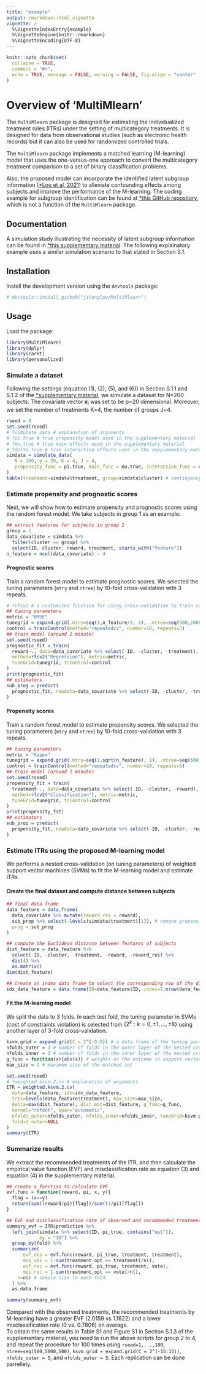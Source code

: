 ```yaml
---
title: "example"
output: rmarkdown::html_vignette
vignette: >
  %\VignetteIndexEntry{example}
  %\VignetteEngine{knitr::rmarkdown}
  %\VignetteEncoding{UTF-8}
---
```


```r
knitr::opts_chunk$set(
  collapse = TRUE,
  comment = "#>",
  echo = TRUE, message = FALSE, warning = FALSE, fig.align = "center"
)
```

# Overview of 'MultiMlearn'
The `MultiMlearn` package is designed for estimating the individualized treatment rules (ITRs) under the setting of multicategory treatments. It is designed for data from observational studies (such as electronic health records) but it can also be used for randomized controlled trials. </br>

The `MultiMlearn` package implements a matched learning (M-learning) model that uses the one-versus-one approach to convert the multicategory treatment comparison to a set of binary classification problems. </br>

Also, the proposed model can incorporate the identified latent subgroup information ([*Lou et al, 2021](https://onlinelibrary.wiley.com/doi/10.1002/sim.8880)) to alleviate confounding effects among subjects and improve the performance of the M-learning.
The coding example for subgroup identification can be found at [*this GitHub repository](https://github.com/jitonglou/EHR_ITR), which is not a function of the `MultiMlearn` package.

## Documentation
A simulation study illustrating the necessity of latent subgroup information can be found in [*this supplementary material](https://github.com/jitonglou/MultiMlearn/vignettes/supp_v3.pdf).
The following explainatory example uses a similar simulation scenario to that stated in Section S.1.

## Installation
Install the development version using the `devtools` package:
```r
# devtools::install_github("jitonglou/MultiMlearn")
```

## Usage
Load the package:
```r
library(MultiMlearn)
library(dplyr)
library(caret)
library(personalized)
```

### Simulate a dataset
Following the settings (equation (1), (2), (5), and (6)) in Section S.1.1 and S.1.2 of the [*supplementary material](https://github.com/jitonglou/MultiMlearn/vignettes/supp_v3.pdf), we simulate a dataset for N=200 subjects. The covariate vector $\mathbf{x}_i$ was set to be p=20 dimensional. Moreover, we set the number of treatments K=4, the number of groups J=4.
```r
rseed = 0
set.seed(rseed)
# ?simulate_data # explanation of arguments
# ?pi.true # true propensity model used in the supplementary material
# ?mu.true # true main effects used in the supplementary material
# ?delta.true # true interaction effects used in the supplementary material
simdata = simulate_data(
   N = 200, p = 20, K = 4, J = 4,
   propensity_func = pi.true, main_func = mu.true, interaction_func = delta.true
)
table(treatment=simdata$treatment, group=simdata$cluster) # contingency table of observed treatment vs group
```

### Estimate propensity and prognostic scores
Next, we will show how to estimate propensity and prognostic scores using the random forest model. We take subjects in group 1 as an example:
```r
## extract features for subjects in group 1
group = 1
data_covariate = simdata %>%
  filter(cluster == group) %>%
  select(ID, cluster, reward, treatment, starts_with("feature"))
n_feature = ncol(data_covariate) - 4
```

#### Prognostic scores
Train a random forest model to estimate prognostic scores. We selected the tuning parameters (`mtry` and `ntree`) by 10-fold cross-validation with 3 repeats.
```r
# ?rfcv2 # a customized function for using cross-validation to train random forests
## tuning parameters
metric = "RMSE"
tunegrid = expand.grid(.mtry=seq(1,n_feature/3, 1), .ntree=seq(500,2000,500))
control = trainControl(method="repeatedcv", number=10, repeats=3)
## train model (around 1 minute)
set.seed(rseed)
prognostic_fit = train(
  reward~., data=data_covariate %>% select(-ID, -cluster, -treatment),
  method=rfcv2("Regression"), metric=metric,
  tuneGrid=tunegrid, trControl=control
)
print(prognostic_fit)
## estimators
sub_prog = predict(
  prognostic_fit, newdata=data_covariate %>% select(-ID, -cluster, -treatment)
)
```

#### Propensity scores
Train a random forest model to estimate propensity scores. We selected the tuning parameters (`mtry` and `ntree`) by 10-fold cross-validation with 3 repeats.
```r
## tuning parameters
metric = "Kappa"
tunegrid = expand.grid(.mtry=seq(1,sqrt(n_feature), 1), .ntree=seq(500,2000,500))
control = trainControl(method="repeatedcv", number=10, repeats=3)
## train model (around 1 minute)
set.seed(rseed)
propensity_fit = train(
  treatment~., data=data_covariate %>% select(-ID, -cluster, -reward),
  method=rfcv2("Classification"), metric=metric,
  tuneGrid=tunegrid, trControl=control
)
print(propensity_fit)
## estimators
sub_prop = predict(
  propensity_fit, newdata=data_covariate %>% select(-ID, -cluster, -reward), type = "prob"
)
```

### Estimate ITRs using the proposed M-learning model
We performs a nested cross-validation (on tuning parameters) of weighted support vector machines (SVMs) to fit the M-learning model and estimate ITRs.

#### Create the final dataset and compute distance between subjects
```r
## final data frame
data_feature = data.frame(
  data_covariate %>% mutate(reward_res = reward),
  sub_prop %>% select(-levels(simdata$treatment)[1]), # remove propensity scores of the first treatment to avoid colinearity of propensity scores
  prog = sub_prog
)

## compute the Euclidean distance between features of subjects
dist_feature = data_feature %>%
  select(-ID, -cluster, -treatment, -reward, -reward_res) %>%
  dist() %>%
  as.matrix()
dim(dist_feature)

## Create an index data frame to select the corresponding row of the distance matrix
idx_data_feature = data.frame(ID=data_feature$ID, index=1:nrow(data_feature)) 
```

#### Fit the M-learning model
We split the data to 3 folds. In each test fold, the tuning parameter in SVMs (cost of constraints violation) is selected from $\{2^k:k=0,\pm1,\ldots,\pm8\}$ using another layer of 3-fold cross-validation.  
```r
ksvm.grid = expand.grid(C = 2^(-8:8)) # a data frame of the tuning parameter
nfolds_outer = 3 # number of folds in the outer layer of the nested cross-validation
nfolds_inner = 3 # number of folds in the inner layer of the nested cross-validation
g_func = function(x){abs(x)} # weights on the outcome in support vector machines
max_size = 1 # maximum size of the matched set

set.seed(rseed)
# ?weighted.ksvm.2.cv # explanation of arguments
ITR = weighted.ksvm.2.cv(
  data=data_feature, idx=idx_data_feature,
  trts=levels(data_feature$treatment), max_size=max_size,
  delta=max(dist_feature), dist_mat=dist_feature, g_func=g_func,
  kernel="rbfdot", kpar="automatic",
  nfolds_outer=nfolds_outer, nfolds_inner=nfolds_inner, tuneGrid=ksvm.grid, propensity=sub_prop,
  foldid_outer=NULL
)
summary(ITR)
```

### Summarize results
We extract the recommended treatments of the ITR, and then calculate the empirical value function (EVF) and misclassification rate as equation (3) and equation (4) in the supplementary material. 
```r
## create a function to calculate EVF
evf.func = function(reward, pi, x, y){
  flag = (x==y)
  return(sum((reward/pi)[flag])/sum((1/pi)[flag]))
}

## EVF and misclassification rate of observed and recommended treatments
summary_evf = ITR$prediction %>%
  left_join(simdata %>% select(ID, pi_true, contains("opt")),
            by = "ID") %>%
  group_by(fold) %>%
  summarize(
      evf_obs = evf.func(reward, pi_true, treatment, treatment),
      mis_obs = 1-sum(treatment_opt == treatment)/n(),
      evf_rec = evf.func(reward, pi_true, treatment, vote), 
      mis_rec = 1-sum(treatment_opt == vote)/n(),
    n=n() # sample size in each fold
  ) %>%
  as.data.frame

summary(summary_evf)
```
Compared with the observed treatments, the recommended treatments by M-learning have a greater EVF (2.0159 vs 1.1622) and a lower misclassification rate (0 vs. 0.7806) on average. </br> 
To obtain the same results in Table S1 and Figure S1 in Section S.1.3 of the supplementary material, you need to run the above scripts for group 2 to 4, and repeat the procedure for 100 times using `rseed=1,...,100`, `ntree=seq(500,5000,500)`, `ksvm.grid = expand.grid(C = 2^(-15:15))`, `nfolds_outer = 5`, and `nfolds_outer = 5`. Each replication can be done parrellely. 

